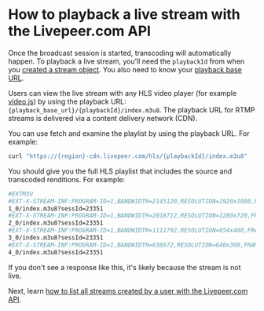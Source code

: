 
<DocsLayout title="How to playback a live stream - Livepeer.com" description="How to playback a live stream with the Livepeer.com API">

# How to playback a live stream with the Livepeer.com API

Once the broadcast session is started, transcoding will automatically happen. To
playback a live stream, you’ll need the `playbackId` from when you
[created a stream object](/docs/guides/api/create-a-stream). You also need to
know your [playback base URL](/docs/guides/api/base-urls).

Users can view the live stream with any HLS video player (for example
[video.js](https://videojs.github.io/videojs-contrib-hls/)) by using the
playback URL: `{playback_base_url}/{playbackId}/index.m3u8`. The playback URL
for RTMP streams is delivered via a content delivery network (CDN).

You can use fetch and examine the playlist by using the playback URL. For
example:

```bash
curl "https://{region}-cdn.livepeer.com/hls/{playbackId}/index.m3u8"
```

You should give you the full HLS playlist that includes the source and
transcoded renditions. For example:

```bash
#EXTM3U
#EXT-X-STREAM-INF:PROGRAM-ID=1,BANDWIDTH=2145120,RESOLUTION=1920x1080,FRAME-RATE=30,CODECS="avc1.4d4028,mp4a.40.2"
1_0/index.m3u8?sessId=23351
#EXT-X-STREAM-INF:PROGRAM-ID=1,BANDWIDTH=2018712,RESOLUTION=1280x720,FRAME-RATE=29.97,CODECS="avc1.4d401f,mp4a.40.2"
2_0/index.m3u8?sessId=23351
#EXT-X-STREAM-INF:PROGRAM-ID=1,BANDWIDTH=1111792,RESOLUTION=854x480,FRAME-RATE=29.97,CODECS="avc1.4d401f,mp4a.40.2"
3_0/index.m3u8?sessId=23351
#EXT-X-STREAM-INF:PROGRAM-ID=1,BANDWIDTH=638672,RESOLUTION=640x360,FRAME-RATE=29.97,CODECS="avc1.4d401e,mp4a.40.2"
4_0/index.m3u8?sessId=23351
```

If you don't see a response like this, it's likely because the stream is not
live.

Next, learn
[how to list all streams created by a user with the Livepeer.com API](/docs/guides/api/list-all-streams).

</DocsLayout>
